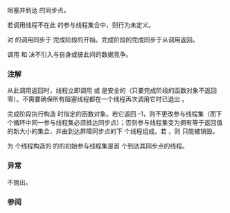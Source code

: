 {{cpp/experimental/flex_barrier/title|arrive_and_wait}}
{{cpp/experimental/concurrency/flex_barrier/navbar}}
{{dcl begin}}
{{dcl | since=concurrency | 1=
void arrive_and_wait();
}}
{{dcl end}}

阻塞并到达 {{tt|flex_barrier}} 的同步点。

若调用线程不在此 {{tt|flex_barrier}} 的参与线程集合中，则行为未定义。

对 {{tt|arrive_and_wait}} 的调用同步于 {{tt|flex_barrier}} 完成阶段的开始。完成阶段的完成同步于从调用返回。

调用 {{tt|arrive_and_drop}} 和 {{tt|arrive_and_wait}} 决不引入与自身或彼此间的数据竞争。

===注解===
从此调用返回时，线程立即调用 {{tt|arrive_and_wait()}} 或 {{tt|arrive_and_drop()}} 是安全的（只要完成阶段的函数对象不返回零）。不需要确保所有阻塞线程都在一个线程再次调用它时已退出 {{tt|arrive_and_wait()}}。

完成阶段执行构造 {{tt|flex_barrier}} 时指定的函数对象。若它返回 -1，则不更改参与线程集（而下个循环中同一参与线程集必须抵达同步点）；否则参与线程集变为拥有等于返回值 {{tt|N}} 的新大小的集合，并由到达屏障同步点的下 {{tt|N}} 个线程组成。若 {{c|1=N == 0}}，则 {{tt|flex_barrier}} 只能被销毁。

为 {{tt|num_threads}} 个线程构造的 {{tt|flex_barrier}} 的的初始参与线程集是首 {{tt|num_threads}} 个到达其同步点的线程。

===异常===
不抛出。

===参阅===
{{dsc begin}}
{{dsc inc | cpp/experimental/flex_barrier/dsc arrive_and_drop }}
{{dsc end}}

{{langlinks|en}}